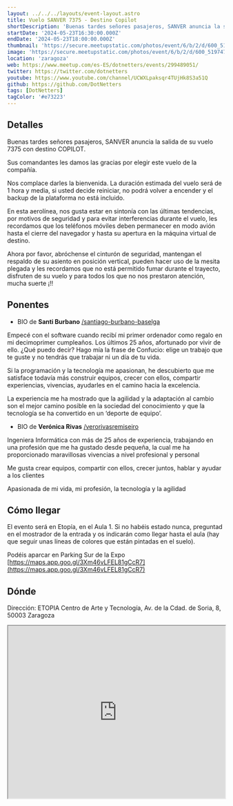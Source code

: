 ```yaml
---
layout: ../../../layouts/event-layout.astro
title: Vuelo SANVER 7375 - Destino Copilot
shortDescription: 'Buenas tardes señores pasajeros, SANVER anuncia la salida de su vuelo 7375 con destino COPILOT.'
startDate: '2024-05-23T16:30:00.000Z'
endDate: '2024-05-23T18:00:00.000Z'
thumbnail: 'https://secure.meetupstatic.com/photos/event/6/b/2/d/600_519747437.webp?w=384'
image: 'https://secure.meetupstatic.com/photos/event/6/b/2/d/600_519747437.webp?w=384'
location: 'zaragoza'
web: https://www.meetup.com/es-ES/dotnetters/events/299489051/
twitter: https://twitter.com/dotnetters
youtube: https://www.youtube.com/channel/UCWXLpaksqr4TUjHk8S3a51Q
github: https://github.com/DotNetters
tags: [DotNetters]
tagColor: '#e73223'
---
```


## Detalles

Buenas tardes señores pasajeros, SANVER anuncia la salida de su vuelo 7375 con destino COPILOT.

Sus comandantes les damos las gracias por elegir este vuelo de la compañía.

Nos complace darles la bienvenida. La duración estimada del vuelo será de 1 hora y media, si usted decide reiniciar, no podrá volver a encender y el backup de la plataforma no está incluido.

En esta aerolínea, nos gusta estar en sintonía con las últimas tendencias, por motivos de seguridad y para evitar interferencias durante el vuelo, les recordamos que los teléfonos móviles deben permanecer en modo avión hasta el cierre del navegador y
hasta su apertura en la máquina virtual de destino.

Ahora por favor, abróchense el cinturón de seguridad, mantengan el respaldo de su asiento en posición vertical, pueden hacer uso de la mesita plegada y les recordamos que no está permitido fumar durante el trayecto, disfruten de su vuelo y para todos los que no nos prestaron atención, mucha suerte ¡!!

## Ponentes

- BIO de **Santi Burbano** [/santiago-burbano-baselga](https://www.linkedin.com/in/santiago-burbano-baselga/)

Empecé con el software cuando recibí mi primer ordenador como regalo en mi decimoprimer cumpleaños. Los últimos 25 años, afortunado por vivir de ello. ¿Qué puedo decir? Hago mía la frase de Confucio: elige un trabajo que te guste y no tendrás que trabajar ni un día de tu vida.

Si la programación y la tecnología me apasionan, he descubierto que me satisface todavía más construir equipos, crecer con ellos, compartir experiencias, vivencias, ayudarles en el camino hacia la excelencia.

La experiencia me ha mostrado que la agilidad y la adaptación al cambio son el mejor camino posible en la sociedad del conocimiento y que la tecnología se ha convertido en un ‘deporte de equipo’.

- BIO de **Verónica Rivas** [/verorivasremiseiro](https://www.linkedin.com/in/verorivasremiseiro/)

Ingeniera Informática con más de 25 años de experiencia, trabajando en una profesión que me ha gustado desde pequeña, la cual me ha proporcionado maravillosas vivencias a nivel profesional y personal

Me gusta crear equipos, compartir con ellos, crecer juntos, hablar y ayudar a los clientes

Apasionada de mi vida, mi profesión, la tecnología y la agilidad

## Cómo llegar

El evento será en Etopía, en el Aula 1. Si no habéis estado nunca, preguntad en el mostrador de la entrada y os indicarán como llegar hasta el aula (hay que seguir unas líneas de colores que están pintadas en el suelo).

Podéis aparcar en Parking Sur de la Expo [https://maps.app.goo.gl/3Xm46vLFEL81gCcR7](https://maps.app.goo.gl/3Xm46vLFEL81gCcR7)

## Dónde

Dirección: ETOPIA Centro de Arte y Tecnología, Av. de la Cdad. de Soria, 8, 50003 Zaragoza

<iframe
  style="width: 100%; height: 400px;"
  height="400"
  allowfullscreen=""
  loading="lazy"
  referrerpolicy="no-referrer-when-downgrade"
  src="https://www.google.com/maps/embed?pb=!1m18!1m12!1m3!1d373.8985816558651!2d-0.9071347503226899!3d41.65922283854045!2m3!1f0!2f0!3f0!3m2!1i1024!2i768!4f13.1!3m3!1m2!1s0xd596b4aded0f4d1%3A0x12f8c30f1a51a61f!2sETOPIA%20Centro%20de%20Arte%20y%20Tecnolog%C3%ADa!5e0!3m2!1ses!2ses!4v1714137579848!5m2!1ses!2ses"
  aria-label="ETOPIA Centro de Arte y Tecnología, Av. de la Cdad. de Soria, 8, 50003 Zaragoza"
></iframe>

